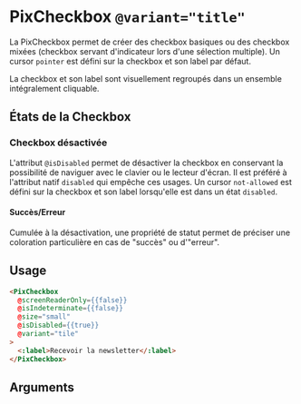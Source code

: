 
<Meta of={ComponentStories} />

# PixCheckbox `@variant="title"`

La PixCheckbox permet de créer des checkbox basiques ou des checkbox mixées (checkbox servant d'indicateur lors d'une sélection multiple).
Un cursor `pointer` est défini sur la checkbox et son label par défaut.

La checkbox et son label sont visuellement regroupés dans un ensemble intégralement cliquable.

<Story of={ComponentStories.VariantTile} height={120} />

## États de la Checkbox

### Checkbox désactivée

L'attribut `@isDisabled` permet de désactiver la checkbox en conservant la possibilité de naviguer avec le clavier ou le lecteur d'écran. Il est préféré à l'attribut natif `disabled` qui empêche ces usages.
Un cursor `not-allowed` est défini sur la checkbox et son label lorsqu'elle est dans un état `disabled`.

<Story of={ComponentStories.isDisabledVariantTile} height={120} />
<Story of={ComponentStories.checkedIsDisabledVariantTile} height={120} />
<Story of={ComponentStories.isIndeterminateIsDisabledVariantTile} height={120} />

#### Succès/Erreur

Cumulée à la désactivation, une propriété de statut permet de préciser une coloration particulière en cas de "succès" ou d'"erreur".

<Story of={ComponentStories.isDisabledIsSuccessVariantTile} height={120} />
<Story of={ComponentStories.isDisabledIsErrorVariantTile} height={120} />

## Usage

```html
<PixCheckbox
  @screenReaderOnly={{false}}
  @isIndeterminate={{false}}
  @size="small"
  @isDisabled={{true}}
  @variant="tile"
>
  <:label>Recevoir la newsletter</:label>
</PixCheckbox>
```

## Arguments

<ArgTypes of={ComponentStories} />
